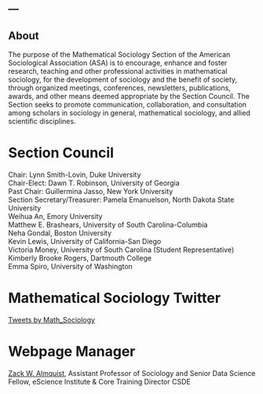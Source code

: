---
---



## About

The purpose of the Mathematical Sociology Section of the American Sociological Association (ASA) is to encourage, enhance and foster research, teaching and other professional activities in mathematical sociology, for the development of sociology and the benefit of society, through organized meetings, conferences, newsletters, publications, awards, and other means deemed appropriate by the Section Council. The Section seeks to promote communication, collaboration, and consultation among scholars in sociology in general, mathematical sociology, and allied scientific disciplines. 

# Section Council 

Chair: Lynn Smith-Lovin, Duke University<br>
Chair-Elect: Dawn T. Robinson, University of Georgia<br>
Past Chair: Guillermina Jasso, New York University<br>
Section Secretary/Treasurer: Pamela Emanuelson, North Dakota State University<br>
Weihua An, Emory University<br>
Matthew E. Brashears, University of South Carolina-Columbia<br>
Neha Gondal, Boston University<br>
Kevin Lewis, University of California-San Diego<br>
Victoria Money, University of South Carolina (Student Representative)<br>
Kimberly Brooke Rogers, Dartmouth College<br>
Emma Spiro, University of Washington<br>

# Mathematical Sociology Twitter

<a class="twitter-timeline" href="https://twitter.com/Math_Sociology?ref_src=twsrc%5Etfw">Tweets by Math_Sociology</a> <script async src="https://platform.twitter.com/widgets.js" charset="utf-8"></script>

# Webpage Manager
[Zack W. Almquist](http://depts.washington.edu/), Assistant Professor of Sociology and Senior Data Science Fellow, eScience Institute & Core Training Director CSDE






